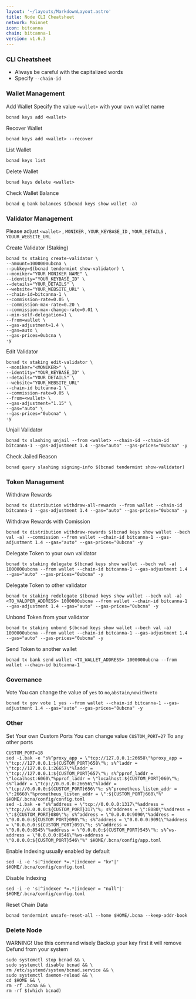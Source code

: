 ```yaml
---
layout: '~/layouts/MarkdownLayout.astro'
title: Node CLI Cheatsheet
network: Mainnet
icon: bitcanna
chain: bitcanna-1
version: v1.6.3
---
```


### CLI Cheatsheet

- Always be careful with the capitalized words
- Specify `--chain-id`

### Wallet Management

Add Wallet
Specify the value `<wallet>` with your own wallet name

```
bcnad keys add <wallet>
```

Recover Wallet
```
bcnad keys add <wallet> --recover
```

List Wallet
```
bcnad keys list
```

Delete Wallet
```
bcnad keys delete <wallet>
```

Check Wallet Balance
```
bcnad q bank balances $(bcnad keys show wallet -a)
```

### Validator Management

Please adjust `<wallet>` , `MONIKER` , `YOUR_KEYBASE_ID` , `YOUR_DETAILS` , `YOUUR_WEBSITE_URL`

Create Validator (Staking)
```
bcnad tx staking create-validator \
--amount=1000000ubcna \
--pubkey=$(bcnad tendermint show-validator) \
--moniker="YOUR_MONIKER_NAME" \
--identity="YOUR_KEYBASE_ID" \
--details="YOUR_DETAILS" \
--website="YOUR_WEBSITE_URL" \
--chain-id=bitcanna-1 \
--commission-rate=0.05 \
--commission-max-rate=0.20 \
--commission-max-change-rate=0.01 \
--min-self-delegation=1 \
--from=wallet \
--gas-adjustment=1.4 \
--gas=auto \
--gas-prices=0ubcna \
-y
```

Edit Validator
```
bcnad tx staking edit-validator \
--moniker="<MONIKER>" \
--identity="YOUR_KEYBASE_ID" \
--details="YOUR_DETAILS" \
--website="YOUR_WEBSITE_URL"
--chain-id bitcanna-1 \
--commission-rate=0.05 \
--from=<wallet> \
--gas-adjustment="1.15" \
--gas="auto" \
--gas-prices="0ubcna" \
-y
```


Unjail Validator
```
bcnad tx slashing unjail --from <wallet> --chain-id --chain-id bitcanna-1 --gas-adjustment 1.4 --gas="auto" --gas-prices="0ubcna" -y
```

Check Jailed Reason
```
bcnad query slashing signing-info $(bcnad tendermint show-validator)
```

### Token Management

Withdraw Rewards
```
bcnad tx distribution withdraw-all-rewards --from wallet --chain-id bitcanna-1 --gas-adjustment 1.4 --gas="auto" --gas-prices="0ubcna" -y
```

Withdraw Rewards with Comission
```
bcnad tx distribution withdraw-rewards $(bcnad keys show wallet --bech val -a) --commission --from wallet --chain-id bitcanna-1 --gas-adjustment 1.4 --gas="auto" --gas-prices="0ubcna" -y
```

Delegate Token to your own validator
```
bcnad tx staking delegate $(bcnad keys show wallet --bech val -a) 1000000ubcna --from wallet --chain-id bitcanna-1 --gas-adjustment 1.4 --gas="auto" --gas-prices="0ubcna" -y
```

Delegate Token to other validator
```
bcnad tx staking redelegate $(bcnad keys show wallet --bech val -a) <TO_VALOPER_ADDRESS> 1000000ubcna --from wallet --chain-id bitcanna-1 --gas-adjustment 1.4 --gas="auto" --gas-prices="0ubcna" -y
```

Unbond Token from your validator
```
bcnad tx staking unbond $(bcnad keys show wallet --bech val -a) 1000000ubcna --from wallet --chain-id bitcanna-1 --gas-adjustment 1.4 --gas="auto" --gas-prices="0ubcna" -y
```

Send Token to another wallet
```
bcnad tx bank send wallet <TO_WALLET_ADDRESS> 1000000ubcna --from wallet --chain-id bitcanna-1
```

### Governance 

Vote
You can change the value of `yes` to `no`,`abstain`,`nowithveto`

```
bcnad tx gov vote 1 yes --from wallet --chain-id bitcanna-1 --gas-adjustment 1.4 --gas="auto" --gas-prices="0ubcna" -y
```

### Other

Set Your own Custom Ports
You can change value `CUSTOM_PORT=27` To any other ports
```
CUSTOM_PORT=18
sed -i.bak -e "s%^proxy_app = \"tcp://127.0.0.1:26658\"%proxy_app = \"tcp://127.0.0.1:${CUSTOM_PORT}658\"%; s%^laddr = \"tcp://127.0.0.1:26657\"%laddr = \"tcp://127.0.0.1:${CUSTOM_PORT}657\"%; s%^pprof_laddr = \"localhost:6060\"%pprof_laddr = \"localhost:${CUSTOM_PORT}060\"%; s%^laddr = \"tcp://0.0.0.0:26656\"%laddr = \"tcp://0.0.0.0:${CUSTOM_PORT}656\"%; s%^prometheus_listen_addr = \":26660\"%prometheus_listen_addr = \":${CUSTOM_PORT}660\"%" $HOME/.bcna/config/config.toml
sed -i.bak -e "s%^address = \"tcp://0.0.0.0:1317\"%address = \"tcp://0.0.0.0:${CUSTOM_PORT}317\"%; s%^address = \":8080\"%address = \":${CUSTOM_PORT}080\"%; s%^address = \"0.0.0.0:9090\"%address = \"0.0.0.0:${CUSTOM_PORT}090\"%; s%^address = \"0.0.0.0:9091\"%address = \"0.0.0.0:${CUSTOM_PORT}091\"%; s%^address = \"0.0.0.0:8545\"%address = \"0.0.0.0:${CUSTOM_PORT}545\"%; s%^ws-address = \"0.0.0.0:8546\"%ws-address = \"0.0.0.0:${CUSTOM_PORT}546\"%" $HOME/.bcna/config/app.toml
```

Enable Indexing usually enabled by default
```
sed -i -e 's|^indexer *=.*|indexer = "kv"|' $HOME/.bcna/config/config.toml
```

Disable Indexing
```
sed -i -e 's|^indexer *=.*|indexer = "null"|' $HOME/.bcna/config/config.toml
```

Reset Chain Data
```
bcnad tendermint unsafe-reset-all --home $HOME/.bcna --keep-addr-book
```

### Delete Node

WARNING! Use this command wisely 
Backup your key first it will remove Defund from your system

```
sudo systemctl stop bcnad && \
sudo systemctl disable bcnad && \
rm /etc/systemd/system/bcnad.service && \
sudo systemctl daemon-reload && \
cd $HOME && \
rm -rf .bcna && \
rm -rf $(which bcnad)
```
